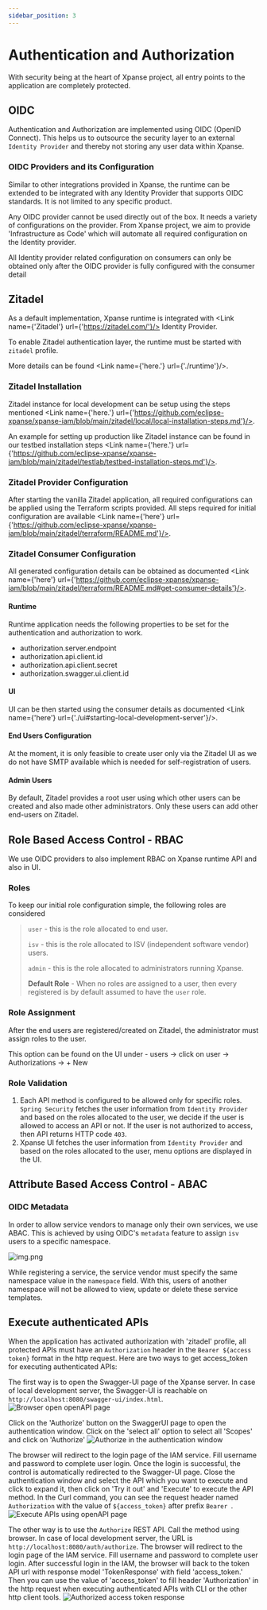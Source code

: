 ```yaml
---
sidebar_position: 3
---
```



# Authentication and Authorization

With security being at the heart of Xpanse project, all entry points to the application are completely protected.

## OIDC

Authentication and Authorization are implemented using OIDC (OpenID Connect). This helps us to outsource the security
layer to an external `Identity Provider` and thereby not storing any user data within Xpanse.

### OIDC Providers and its Configuration

Similar to other integrations provided in Xpanse, the runtime can be extended to be integrated with any Identity
Provider that supports OIDC standards. It is not limited to any specific product.

Any OIDC provider cannot be used directly out of the box. It needs a variety of configurations on the provider. From
Xpanse project, we aim to provide 'Infrastructure as Code' which will automate all required configuration on the
Identity provider.

All Identity provider related configuration on consumers can only be obtained only after the OIDC provider is fully
configured with the consumer detail

## Zitadel

As a default implementation, Xpanse runtime is integrated with <Link name={'Zitadel'} url={'https://zitadel.com/'}/> Identity Provider.

To enable Zitadel authentication layer, the runtime must be started with `zitadel` profile.

More details can be found <Link name={'here.'} url={'./runtime'}/>.

### Zitadel Installation

Zitadel instance for local development can be setup using the steps mentioned <Link name={'here.'} url={'https://github.com/eclipse-xpanse/xpanse-iam/blob/main/zitadel/local/local-installation-steps.md'}/>.

An example for setting up production like Zitadel instance can be found in our testbed installation steps <Link name={'here.'} url={'https://github.com/eclipse-xpanse/xpanse-iam/blob/main/zitadel/testlab/testbed-installation-steps.md'}/>.

### Zitadel Provider Configuration

After starting the vanilla Zitadel application, all required configurations can be applied using the Terraform scripts
provided.
All steps required for initial configuration are
available <Link name={'here'} url={'https://github.com/eclipse-xpanse/xpanse-iam/blob/main/zitadel/terraform/README.md'}/>.

### Zitadel Consumer Configuration

All generated configuration details can be obtained as
documented <Link name={'here'} url={'https://github.com/eclipse-xpanse/xpanse-iam/blob/main/zitadel/terraform/README.md#get-consumer-details'}/>.

#### Runtime

Runtime application needs the following properties to be set for the authentication and authorization to work.

-   authorization.server.endpoint
-   authorization.api.client.id
-   authorization.api.client.secret
-   authorization.swagger.ui.client.id

#### UI

UI can be then started using the consumer details as
documented <Link name={'here'} url={'./ui#starting-local-development-server'}/>.

#### End Users Configuration

At the moment, it is only feasible to create user only via the Zitadel UI as we do not have SMTP available which is
needed for self-registration of users.

#### Admin Users

By default, Zitadel provides a root user using which other users can be created and also made other administrators. Only
these users can add other end-users on Zitadel.

## Role Based Access Control - RBAC

We use OIDC providers to also implement RBAC on Xpanse runtime API and also in UI.

### Roles

To keep our initial role configuration simple, the following roles are considered

> `user` - this is the role allocated to end user.
>
> `isv` - this is the role allocated to ISV (independent software vendor) users.
>
> `admin` - this is the role allocated to administrators running Xpanse.
>
> **Default Role** - When no roles are assigned to a user, then every registered is by default assumed to have
> the `user` role.

### Role Assignment

After the end users are registered/created on Zitadel, the administrator must assign roles to the user.

This option can be found on the UI under - users -> click on user -> Authorizations -> + New

### Role Validation

1. Each API method is configured to be allowed only for specific roles. `Spring Security` fetches the user information
   from `Identity Provider` and based on the roles allocated to the user, we decide if the user is allowed to access an
   API or not. If the user is not authorized to access, then API returns HTTP code `403`.
2. Xpanse UI fetches the user information from `Identity Provider` and based on the roles allocated to the user, menu
   options are displayed in the UI.

## Attribute Based Access Control - ABAC

### OIDC Metadata

In order to allow service vendors to manage only their own services, we use ABAC. This is achieved by using OIDC's `metadata` feature to assign `isv` users to a specific namespace.

![img.png](../static/img/metadata.png)

While registering a service, the service vendor must specify the same namespace value in the `namespace` field.
With this, users of another namespace will not be allowed to view, update or delete these service templates.

## Execute authenticated APIs

When the application has activated authorization with 'zitadel' profile, all protected APIs must have an
`Authorization` header in the `Bearer ${access token}` format in the http request.
Here are two ways to get access_token for executing authenticated APIs:

The first way is to open the Swagger-UI page of the Xpanse server.
In case of local development server, the Swagger-UI is reachable on `http://localhost:8080/swagger-ui/index.html`.
![Browser open openAPI page](../static/img/browser-open-openapi-page.png)

Click on the 'Authorize' button on the SwaggerUI page to open the authentication window.
Click on the 'select all' option to select all 'Scopes' and click on 'Authorize'
![Authorize in the authentication window](../static/img/authorize-in-authorization-window.png)

The browser will redirect to the login page of the IAM service.
Fill username and password to complete user login.
Once the login is successful, the control is automatically redirected to the Swagger-UI page.
Close the authentication window and select the API which you want to execute and click to expand it,
then click on 'Try it out' and 'Execute' to execute the API method.
In the Curl command, you can see the request header named `Authorization` with the value of
`${access_token}` after prefix `Bearer `.
![Execute APIs using openAPI page](../static/img/execute-api-in-openapi-page.png)

The other way is to use the `Authorize` REST API.
Call the method using browser.
In case of local development server, the URL is `http://localhost:8080/auth/authorize`.
The browser will redirect to the login page of the IAM service.
Fill username and password to complete user login.
After successful login in the IAM, the browser will back to the token API
url with response model 'TokenResponse' with field 'access_token.'
Then you can use the value of 'access_token' to fill header 'Authorization' in the http request when executing
authenticated APIs with CLI or the other http client tools.
![Authorized access token response](../static/img/authorized-access-token-response.png)
